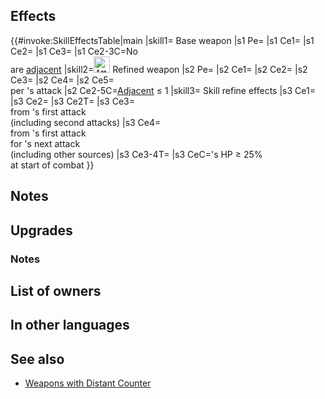 {{Weapon Infobox
|tagid=SID_バルフレチェ
|userVersion1=Bow
|userVersion2=Arrow
|weaponType=Bow
|might=14
|range=2
|effectiveness=Flying
|cooldown=-1
|effect=Accelerates Special trigger (cooldown count-1).<br>Effective against flying foes. If unit is not adjacent to an ally, grants Atk/Spd/Def/Res+5 during combat and unit can counterattack regardless of foe's range.
|cost=400
|exclusive=1
|statModifiers=0,14,0,0,0
|required=Silver Bow
|intID=2230
|sort=449
|value=20
|timingID=1
|abilityID=44
|limit1ID=19
|randomTimestamp=2020-10-18T07:00:00Z
|randomMinLv=31
|refinePaths=default
|refineSP=400
|refineMedals=500
|refineDews=200
|upgradedEffect=Accelerates Special trigger (cooldown count-1).<br>Effective against flying foes.<br><br>If number of allies adjacent to unit ≤ 1, grants Atk/Spd/Def/Res+5 to unit, unit can counterattack regardless of foe's range, and neutralizes effects that inflict "Special cooldown charge -X" on unit during combat, and also, when unit deals damage to foe during combat, restores 7 HP to unit (triggers even if 0 damage is dealt).
|effectSkill1=At start of combat, if unit's HP ≥ 25%, grants Atk/Spd/Def/Res+4 to unit, inflicts penalty on foe's Atk/Spd/Def = 8 - number of allies adjacent to unit × 2 (min 0), and reduces damage from foe's first attack by 20% of unit's Spd during combat ("first attack" normally means only the first strike; for effects that grant "unit attacks twice," it means the first and second strikes), and unit's next attack deals damage = total damage reduced from foe's first attack (by any source, including other skills; resets at end of combat).
|properties=random_owner
}}
==Effects==
{{#invoke:SkillEffectsTable|main
|skill1={{SCi|weapon}} Base weapon
|s1 Pe={{Eft|Accelerates Special}}
|s1 Ce1={{Eft|Effectiveness|{{Mt|Flying}}}}
|s1 Ce2={{Eft|Temporary buffs|Atk/Spd/Def/Res|5}}
|s1 Ce3={{Eft|Close Counter}}
|s1 Ce2-3C=No {{Tgt|Allies}}<br>are [[adjacent]]
|skill2=[[File:Attack Plus W.png|x26px|class=inline-icon]] Refined weapon
|s2 Pe={{Eft|Accelerates Special}}
|s2 Ce1={{Eft|Effectiveness|{{Mt|Flying}}}}
|s2 Ce2={{Eft|Temporary buffs|Atk/Spd/Def/Res|5}}
|s2 Ce3={{Eft|Close Counter}}
|s2 Ce4={{Eft|Neutralize Guard}}
|s2 Ce5={{Eft|Heal|7}}<br>per {{Tgt|Unit}}'s attack
|s2 Ce2-5C=[[Adjacent]] {{Tgt|Allies}} ≤ 1
|skill3={{Si|Double Bow|refine=Skill1}} Skill refine effects
|s3 Ce1={{Eft|Temporary buffs|Atk/Spd/Def/Res|4}}
|s3 Ce2={{Eft|Temporary Debuffs|Atk/Spd/Def|8 - [[adjacent]] {{Tgt|Allies}}|min=0}}
|s3 Ce2T={{Tgt|Foe}}
|s3 Ce3={{Eft|Damage Reduction|20% of {{Tgt|Unit}}'s Spd}}<br>from {{Tgt|Foe}}'s first attack<br>(including second attacks)
|s3 Ce4={{Eft|Damage Boost|total damage reduced}}<br>from {{Tgt|Foe}}'s first attack<br>for {{Tgt|Unit}}'s next attack<br>(including other sources)
|s3 Ce3-4T={{Tgt|Unit}}
|s3 CeC={{Tgt|Unit}}'s HP ≥ 25%<br>at start of combat
}}

==Notes==
{{Effective damage bonus|Flying}}
{{Temporary buffs}}
==Upgrades==
{{Weapon Upgrade List}}
===Notes===
{{CooldownChargeMinusNeutralization|name=Refined Double Bow}}
{{CombatHPRecovery|name=Refined Double Bow}}
{{Temporary debuffs|name={{St|Double Bow|refine=Skill1}}}}
{{DamageBoostFromDamageReduction|flat=1|name={{St|Double Bow|refine=Skill1}}}}

==List of owners==
{{Skill Hero List}}
==In other languages==
{{OtherLanguages
|english=Double Bow
|japanese=バルフレチェ
|german=Doppelbogen
|spanishEU=Arco doble
|spanishLA=Arco doble
|french=Arc double
|italian=Arco doppio
|chineseTW=弘烈弓
|portuguese=Arco duplo
}}
==See also==
{{See also skills|cond=(Description LIKE '%number of allies adjacent to unit ≤ 1%' OR Description LIKE '%reduces damage%next attack%total damage%') AND Exclusive='1'}}
* [[Weapons with Distant Counter]]
{{Weapons Navbox}}